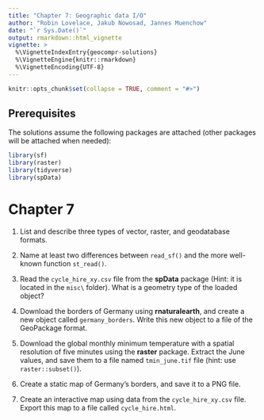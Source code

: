 ```yaml
---
title: "Chapter 7: Geographic data I/O"
author: "Robin Lovelace, Jakub Nowosad, Jannes Muenchow"
date: "`r Sys.Date()`"
output: rmarkdown::html_vignette
vignette: >
  %\VignetteIndexEntry{geocompr-solutions}
  %\VignetteEngine{knitr::rmarkdown}
  %\VignetteEncoding{UTF-8}
---
```


```r
knitr::opts_chunk$set(collapse = TRUE, comment = "#>")
```

## Prerequisites {-}

The solutions assume the following packages are attached (other packages will be attached when needed):

```r
library(sf)
library(raster)
library(tidyverse)
library(spData)
```

# Chapter 7

1. List and describe three types of vector, raster, and geodatabase formats.

2. Name at least two differences between `read_sf()` and the more well-known function `st_read()`.

3. Read the `cycle_hire_xy.csv` file from the **spData** package (Hint: it is located in the `misc\` folder).
What is a geometry type of the loaded object? 

4. Download the borders of Germany using **rnaturalearth**, and create a new object called `germany_borders`.
Write this new object to a file of the GeoPackage format.

5. Download the global monthly minimum temperature with a spatial resolution of five minutes using the **raster** package.
Extract the June values, and save them to a file named `tmin_june.tif` file (hint: use `raster::subset()`).

6. Create a static map of Germany's borders, and save it to a PNG file.

7. Create an interactive map using data from the `cycle_hire_xy.csv` file. 
Export this map to a file called `cycle_hire.html`.
